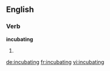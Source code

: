 ==English==

===Verb===
'''incubating'''

# {{present participle of|[[incubate]]}}

[[de:incubating]]
[[fr:incubating]]
[[vi:incubating]]